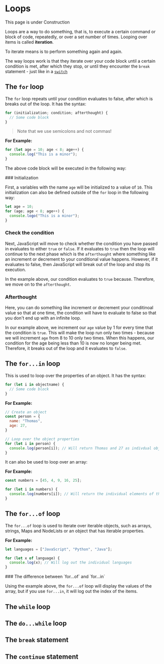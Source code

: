 
# Loops

<Callout>This page is under Construction</Callout>

Loops are a way to do something, that is, to execute a certain command or block of code, repeatedly, or over a set number of times. Looping over items is called **iteration**.

To iterate means is to perform something again and again.

The way loops work is that they iterate over your code block until a certain condition is met, after which they stop, or until they encounter the `break` statement - just like in a [`switch`](/web-development/javascript/control-flow#switch)

## The `for` loop

The `for` loop repeats until your condition evaluates to false, after which is breaks out of the loop. It has the syntax:

``` javascript
for (initialization; condition; afterthought) {
  // Some code block
}
```

> Note that we use semicolons and not commas!

**For Example:**

``` javascript
for (let age = 10; age < 8; age++) {
  console.log("This is a minor");
}
```

The above code block will be executed in the following way:

<Steps>
### Initialization

First, a variables with the name `age` will be initialized to a value of `10`. This initialization can also be defined outside of the `for` loop in the following way:

``` javascript
let age = 10;
for (age; age < 8; age++) {
  console.logo("This is a minor");
}
```

### Check the condition

Next, JavaScript will move to check whether the condition you have passed in evaluates to either `true` or `false`. If it evaluates to `true` then the loop will continue to the next phase which is the `afterthought` where something like an increment or decrement to your conditional value happens. However, if it evaluates to false, then JavaScript will break out of the loop and stop its execution.

In the example above, our condition evaluates to `true` because. Therefore, we move on to the `afterthought`.

### Afterthought

Here, you can do something like increment or decrement your conditinoal value so that at one time, the condition will have to evaluate to false so that you don't end up with an infinite loop.

In our example above, we increment our `age` value by 1 for every time that the condition is `true`. This will make the loop run only two times - because we will increment `age` from 8 to 10 only two times. When this happens, our condition for the age being less than 10 is now no longer being met. Therefore, it breaks out of the loop and it evaluates to `false`.
</Steps>

## The `for...in` loop

This is used to loop over the properties of an object. It has the syntax:

``` javascript
for (let i in objectname) {
  // Some code block
}
```

**For Example:**

``` javascript
// Create an object
const person = {
  name: "Thomas",
  age: 27,
}

// Loop over the object properties
for (let i in person) {
  console.log(person[i]); // Will return Thomas and 27 as indivdual object values.
}
```

It can also be used to loop over an array:

**For Example:**

``` javascript
const numbers = [45, 4, 9, 16, 25];

for (let i in numbers) {
  console.log(numbers[i]); // Will return the individual elements of the numbers array
}
```

## The `for...of` loop

The `for...of` loop is used to iterate over iterable objects, such as arrays, strings, Maps and NodeLists or an object that has iterable properties.

**For Example:**

``` javascript
let languages = ["JavaScript", "Python", "Java"];

for (let x of language) {
  console.log(x); // Will log out the individual languages
}
```

<Callout type="info">
  ### The difference between `for...of` and `for...in`
  
  Using the example above, the `for...of` loop will display the values of the array, but if you use `for...in`, it will log out the index of the items.
</Callout>

## The `while` loop

## The `do...while` loop

## The `break` statement

## The `continue` statement

